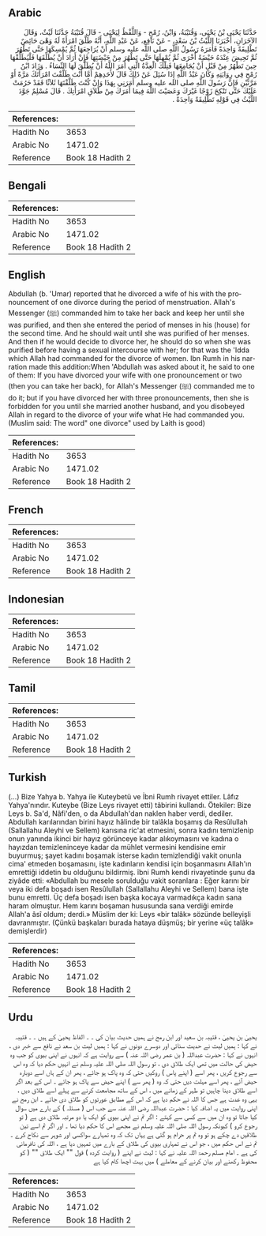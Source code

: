 ## Arabic


<div dir="rtl" lang="ar" style={{fontSize:'larger',backgroundColor:'#f8f9fa',padding:20}}>
حَدَّثَنَا يَحْيَى بْنُ يَحْيَى، وَقُتَيْبَةُ، وَابْنُ، رُمْحٍ - وَاللَّفْظُ لِيَحْيَى - قَالَ قُتَيْبَةُ حَدَّثَنَا لَيْثٌ، وَقَالَ الآخَرَانِ، أَخْبَرَنَا اللَّيْثُ بْنُ سَعْدٍ، - عَنْ نَافِعٍ، عَنْ عَبْدِ اللَّهِ، أَنَّهُ طَلَّقَ امْرَأَةً لَهُ وَهْىَ حَائِضٌ تَطْلِيقَةً وَاحِدَةً فَأَمَرَهُ رَسُولُ اللَّهِ صلى الله عليه وسلم أَنْ يُرَاجِعَهَا ثُمَّ يُمْسِكَهَا حَتَّى تَطْهُرَ ثُمَّ تَحِيضَ عِنْدَهُ حَيْضَةً أُخْرَى ثُمَّ يُمْهِلَهَا حَتَّى تَطْهُرَ مِنْ حَيْضَتِهَا فَإِنْ أَرَادَ أَنْ يُطَلِّقَهَا فَلْيُطَلِّقْهَا حِينَ تَطْهُرُ مِنْ قَبْلِ أَنْ يُجَامِعَهَا فَتِلْكَ الْعِدَّةُ الَّتِي أَمَرَ اللَّهُ أَنْ يُطَلَّقَ لَهَا النِّسَاءُ ‏.‏ وَزَادَ ابْنُ رُمْحٍ فِي رِوَايَتِهِ وَكَانَ عَبْدُ اللَّهِ إِذَا سُئِلَ عَنْ ذَلِكَ قَالَ لأَحَدِهِمْ أَمَّا أَنْتَ طَلَّقْتَ امْرَأَتَكَ مَرَّةً أَوْ مَرَّتَيْنِ فَإِنَّ رَسُولَ اللَّهِ صلى الله عليه وسلم أَمَرَنِي بِهَذَا وَإِنْ كُنْتَ طَلَّقْتَهَا ثَلاَثًا فَقَدْ حَرُمَتْ عَلَيْكَ حَتَّى تَنْكِحَ زَوْجًا غَيْرَكَ وَعَصَيْتَ اللَّهَ فِيمَا أَمَرَكَ مِنْ طَلاَقِ امْرَأَتِكَ ‏.‏ قَالَ مُسْلِمٌ جَوَّدَ اللَّيْثُ فِي قَوْلِهِ تَطْلِيقَةً وَاحِدَةً ‏.‏
</div>
<div style={{backgroundColor:'#f8f9fa',padding:20, marginBottom: 10}}><table> <thead> <tr> <th>References:</th> <th></th> </tr> </thead> <tbody><tr><td>Hadith No</td><td>3653</td></tr><tr><td>Arabic No</td><td>1471.02</td></tr><tr><td>Reference</td><td>Book 18 Hadith 2</td></tr></tbody></table></div>

## Bengali


<div dir="ltr" lang="bn" style={{fontSize:'larger',backgroundColor:'#f8f9fa',padding:20}}>

</div>
<div style={{backgroundColor:'#f8f9fa',padding:20, marginBottom: 10}}><table> <thead> <tr> <th>References:</th> <th></th> </tr> </thead> <tbody><tr><td>Hadith No</td><td>3653</td></tr><tr><td>Arabic No</td><td>1471.02</td></tr><tr><td>Reference</td><td>Book 18 Hadith 2</td></tr></tbody></table></div>

## English


<div dir="ltr" lang="en" style={{fontSize:'larger',backgroundColor:'#f8f9fa',padding:20}}>
Abdullah (b. 'Umar) reported that he divorced a wife of his with the pronouncement of one divorce during the period of menstruation. Allah's Messenger (ﷺ) commanded him to take her back and keep her until she was purified, and then she entered the period of menses in his (house) for the second time. And he should wait until she was purified of her menses. And then if he would decide to divorce her, he should do so when she was purified before having a sexual intercourse with her; for that was the 'Idda which Allah had commanded for the divorce of women. Ibn Rumh in his narration made this addition:When 'Abdullah was asked about it, he said to one of them: If you have divorced your wife with one pronouncement or two (then you can take her back), for Allah's Messenger (ﷺ) commanded me to do it; but if you have divorced her with three pronouncements, then she is forbidden for you until she married another husband, and you disobeyed Allah in regard to the divorce of your wife what He had commanded you. (Muslim said: The word" one divorce" used by Laith is good)
</div>
<div style={{backgroundColor:'#f8f9fa',padding:20, marginBottom: 10}}><table> <thead> <tr> <th>References:</th> <th></th> </tr> </thead> <tbody><tr><td>Hadith No</td><td>3653</td></tr><tr><td>Arabic No</td><td>1471.02</td></tr><tr><td>Reference</td><td>Book 18 Hadith 2</td></tr></tbody></table></div>

## French


<div dir="ltr" lang="fr" style={{fontSize:'larger',backgroundColor:'#f8f9fa',padding:20}}>

</div>
<div style={{backgroundColor:'#f8f9fa',padding:20, marginBottom: 10}}><table> <thead> <tr> <th>References:</th> <th></th> </tr> </thead> <tbody><tr><td>Hadith No</td><td>3653</td></tr><tr><td>Arabic No</td><td>1471.02</td></tr><tr><td>Reference</td><td>Book 18 Hadith 2</td></tr></tbody></table></div>

## Indonesian


<div dir="ltr" lang="id" style={{fontSize:'larger',backgroundColor:'#f8f9fa',padding:20}}>

</div>
<div style={{backgroundColor:'#f8f9fa',padding:20, marginBottom: 10}}><table> <thead> <tr> <th>References:</th> <th></th> </tr> </thead> <tbody><tr><td>Hadith No</td><td>3653</td></tr><tr><td>Arabic No</td><td>1471.02</td></tr><tr><td>Reference</td><td>Book 18 Hadith 2</td></tr></tbody></table></div>

## Tamil


<div dir="ltr" lang="ta" style={{fontSize:'larger',backgroundColor:'#f8f9fa',padding:20}}>

</div>
<div style={{backgroundColor:'#f8f9fa',padding:20, marginBottom: 10}}><table> <thead> <tr> <th>References:</th> <th></th> </tr> </thead> <tbody><tr><td>Hadith No</td><td>3653</td></tr><tr><td>Arabic No</td><td>1471.02</td></tr><tr><td>Reference</td><td>Book 18 Hadith 2</td></tr></tbody></table></div>

## Turkish


<div dir="ltr" lang="tr" style={{fontSize:'larger',backgroundColor:'#f8f9fa',padding:20}}>
(…) Bize Yahya b. Yahya iîe Kuteybetü ve İbni Rumh rivayet ettiler. Lâfız Yahya'nındır. Kuteybe (Bize Leys rivayet etti) tâbirini kullandı. Ötekiler: Bize Leys b. Sa'd, Nâfi'den, o da Abdullah'dan naklen haber verdi, dediler. Abdullah karılarından birini hayız hâlinde bir talâkla boşamış da Resûlullah (Sallallahu Aleyhi ve Sellem) karısına ric'at etmesini, sonra kadını temizlenip onun yanında ikinci bir hayız görünceye kadar alıkoymasını ve kadına o hayızdan temizleninceye kadar da mühlet vermesini kendisine emir buyurmuş; şayet kadını boşamak isterse kadın temizlendiği vakit onunla cima' etmeden boşamasını, işte kadınların kendisi için boşanmasını Allah'ın emrettiği iddetin bu olduğunu bildirmiş. îbni Rumh kendi rivayetinde şunu da ziyâde etti: «Abdullah bu mesele sorulduğu vakit soranlara : Eğer karını bir veya iki defa boşadı isen Resûlullah (Sallallahu Aleyhi ve Sellem) bana işte bunu emretti. Üç defa boşadı isen başka kocaya varmadıkça kadın sana haram olmuştur. Hem karını boşaman hususunda sana verdiği emirde Allah'a âsî oldum; derdi.» Müslim der ki: Leys «bir talâk» sözünde belleyişli davranmıştır. (Çünkü başkaları burada hataya düşmüş; bir yerine «üç talâk» demişlerdir)
</div>
<div style={{backgroundColor:'#f8f9fa',padding:20, marginBottom: 10}}><table> <thead> <tr> <th>References:</th> <th></th> </tr> </thead> <tbody><tr><td>Hadith No</td><td>3653</td></tr><tr><td>Arabic No</td><td>1471.02</td></tr><tr><td>Reference</td><td>Book 18 Hadith 2</td></tr></tbody></table></div>

## Urdu


<div dir="rtl" lang="ur" style={{fontSize:'larger',backgroundColor:'#f8f9fa',padding:20}}>
یحییٰ بن یحییٰ ، قتیبہ بن سعید اور ابن رمح نے ہمیں حدیث بیان کی ۔ ۔ الفاظ یحییٰ کے ہیں ۔ ۔ قتیبہ نے کہا : ہمیں لیث نے حدیث سنائی اور دوسرے دونوں نے کہا : ہمیں لیث بن سعد نے نافع سے خبر دی ، انہوں نے کہا : حضرت عبداللہ ( بن عمر رضی اللہ عنہ ) سے روایت ہے کہ انہوں نے اپنی بیوی کو جب وہ حیض کی حالت میں تھی ایک طلاق دی ، تو رسول اللہ صلی اللہ علیہ وسلم نے انہیں حکم دیا کہ وہ اس سے رجوع کریں ، پھر اسے ( اپنے پاس ) روکیں حتی کہ وہ پاک ہو جائے ، پھر ان کے ہاں اسے دوبارہ حیض آئے ، پھر اسے مہلت دیں حتی کہ وہ ( پھر سے ) اپنے حیض سے پاک ہو جائے ۔ اس کے بعد اگر اسے طلاق دینا چاہیں تو طہر کے زمانے میں ، اس کے ساتھ مجامعت کرنے سے پہلے اسے طلاق دیں ، یہی وہ عدت ہے جس کا اللہ نے حکم دیا ہے کہ اس کے مطابق عورتوں کو طلاق دی جائے ۔ ابن رمح نے اپنی روایت میں یہ اضافہ کیا : حضرت عبداللہ رضی اللہ عنہ سے جب اس ( مسئلہ ) کے بارے میں سوال کیا جاتا تو وہ ان میں سے کسی سے کہتے : اگر تم نے اپنی بیوی کو ایک یا دو مرتبہ طلاق دی ہے ( تو رجوع کرو ) کیونکہ رسول اللہ صلی اللہ علیہ وسلم نے مجھے اس کا حکم دیا تھا ۔ اور اگر تم اسے تین طلاقیں دے چکے ہو تو وہ تم پر حرام ہو گئی ہے یہاں تک کہ وہ تمہارے سواکسی اور شوہر سے نکاح کرے ۔ تم نے اس حکم میں ، جو اس نے تمہاری بیوی کی طلاق کے بارے میں تمہیں دیا ہے ، اللہ کی نافرمانی کی ہے ۔ امام مسلم رحمۃ اللہ علیہ نے کہا : لیث نے اپنے ( روایت کردہ ) قول "" ایک طلاق "" ( کو محفوظ رکھنے اور بیان کرنے کے معاملے ) میں بہت اچھا کام کیا ہے
</div>
<div style={{backgroundColor:'#f8f9fa',padding:20, marginBottom: 10}}><table> <thead> <tr> <th>References:</th> <th></th> </tr> </thead> <tbody><tr><td>Hadith No</td><td>3653</td></tr><tr><td>Arabic No</td><td>1471.02</td></tr><tr><td>Reference</td><td>Book 18 Hadith 2</td></tr></tbody></table></div>